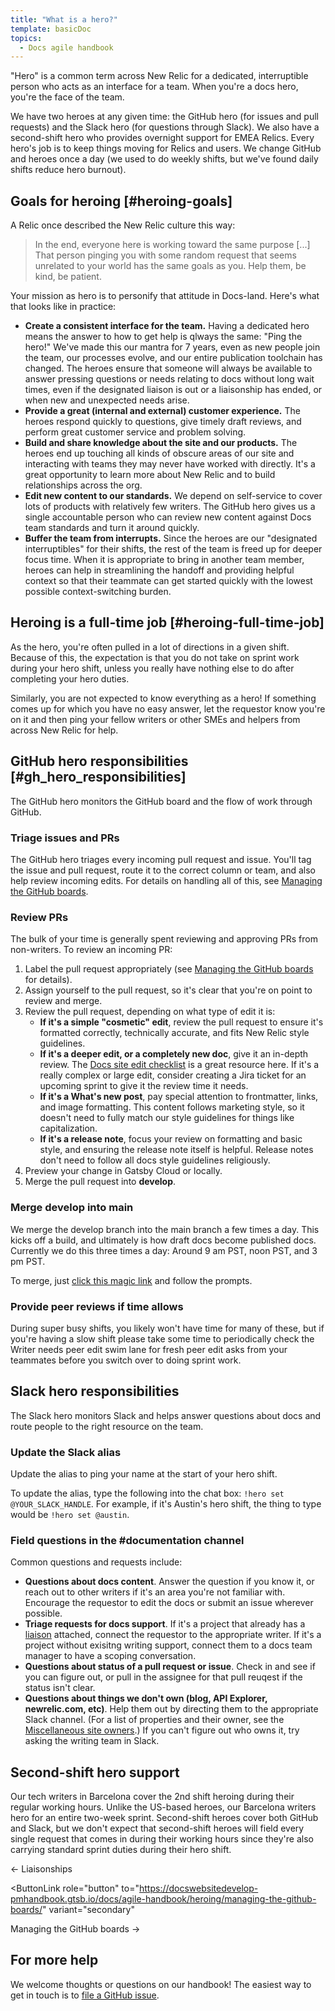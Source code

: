 ```yaml
---
title: "What is a hero?"
template: basicDoc
topics:
  - Docs agile handbook
---
```


"Hero" is a common term across New Relic for a dedicated, interruptible person who acts as an interface for a team. When you're a docs hero, you're the face of the team. 

We have two heroes at any given time: the GitHub hero (for issues and pull requests) and the Slack hero (for questions through Slack). We also have a second-shift hero who provides overnight support for EMEA Relics. Every hero's job is to keep things moving for Relics and users. We change GitHub and  heroes once a day (we used to do weekly shifts, but we've found daily shifts reduce hero burnout).

## Goals for heroing [#heroing-goals]

A Relic once described the New Relic culture this way: 

> In the end, everyone here is working toward the same purpose [...] That person pinging you with some random request that seems unrelated to your world has the same goals as you. Help them, be kind, be patient.

Your mission as hero is to personify that attitude in Docs-land. Here's what that looks like in practice:

- **Create a consistent interface for the team.** Having a dedicated hero means the answer to how to get help is qlways the same: "Ping the hero!" We've made this our mantra for 7 years, even as new people join the team, our processes evolve, and our entire publication toolchain has changed. The heroes ensure that someone will always be available to answer pressing questions or needs relating to docs without long wait times, even if the designated liaison is out or a liaisonship has ended, or when new and unexpected needs arise.
- **Provide a great (internal and external) customer experience.** The heroes respond quickly to questions, give timely draft reviews, and perform great customer service and problem solving. 
- **Build and share knowledge about the site and our products.** The heroes end up touching all kinds of obscure areas of our site and interacting with teams they may never have worked with directly. It's a great opportunity to learn more about New Relic and to build relationships across the org.
- **Edit new content to our standards.** We depend on self-service to cover lots of products with relatively few writers. The GitHub hero gives us a single accountable person who can review new content against Docs team standards and turn it around quickly.
- **Buffer the team from interrupts.** Since the heroes are our "designated interruptibles" for their shifts, the rest of the team is freed up for deeper focus time. When it is appropriate to bring in another team member, heroes can help in streamlining the handoff and providing helpful context so that their teammate can get started quickly with the lowest possible context-switching burden. 

## Heroing is a full-time job [#heroing-full-time-job]

As the hero, you're often pulled in a lot of directions in a given shift. Because of this, the expectation is that you do not take on sprint work during your hero shift, unless you really have nothing else to do after completing your hero duties.

Similarly, you are not expected to know everything as a hero! If something comes up for which you have no easy answer, let the requestor know you're on it and then ping your fellow writers or other SMEs and helpers from across New Relic for help.

## GitHub hero responsibilities [#gh_hero_responsibilities]

The GitHub hero monitors the GitHub board and the flow of work through GitHub.

### Triage issues and PRs

The GitHub hero triages every incoming pull request and issue. You'll tag the issue and pull request, route it to the correct column or team, and also help review incoming edits. For details on handling all of this, see [Managing the GitHub boards](3379_INSERT_LINK_HERE).

### Review PRs

The bulk of your time is generally spent reviewing and approving PRs from non-writers. To review an incoming PR:

1. Label the pull request appropriately (see [Managing the GitHub boards](3379_INSERT_LINK_HERE) for details).
2. Assign yourself to the pull request, so it's clear that you're on point to review and merge.
3. Review the pull request, depending on what type of edit it is:
    - **If it's a simple "cosmetic" edit**, review the pull request to ensure it's formatted correctly, technically accurate, and fits New Relic style guidelines.
    - **If it's a deeper edit, or a completely new doc**, give it an in-depth review. The [Docs site edit checklist](/docs/style-guide/processes-procedures/docs-site-edit-checklist/) is a great resource here. If it's a really complex or large edit, consider creating a Jira ticket for an upcoming sprint to give it the review time it needs.
    - **If it's a What's new post**, pay special attention to frontmatter, links, and image formatting. This content follows marketing style, so it doesn't need to fully match our style guidelines for things like capitalization.
    - **If it's a release note**, focus your review on formatting and basic style, and ensuring the release note itself is helpful. Release notes don't need to follow all docs style guidelines religiously.
4. Preview your change in Gatsby Cloud or locally.
5. Merge the pull request into **develop**.

### Merge develop into main

We merge the develop branch into the main branch a few times a day. This kicks off a build, and ultimately is how draft docs become published docs. Currently we do this three times a day: Around 9 am PST, noon PST, and 3 pm PST. 

To merge, just [click this magic link](https://github.com/newrelic/docs-website/compare/main...develop) and follow the prompts.

### Provide peer reviews if time allows

During super busy shifts, you likely won't have time for many of these, but if you're having a slow shift please take some time to periodically check the Writer needs peer edit swim lane for fresh peer edit asks from your teammates before you switch over to doing sprint work.

## Slack hero responsibilities

The Slack hero monitors Slack and helps answer questions about docs and route people to the right resource on the team.

### Update the Slack alias

Update the alias to ping your name at the start of your hero shift.

To update the alias, type the following into the chat box: `!hero set @YOUR_SLACK_HANDLE`. For example, if it's Austin's hero shift, the thing to type would be `!hero set @austin`.

### Field questions in the #documentation channel

Common questions and requests include:

- **Questions about docs content**. Answer the question if you know it, or reach out to other writers if it's an area you're not familiar with. Encourage the requestor to edit the docs or submit an issue wherever possible.
- **Triage requests for docs support**. If it's a project that already has a [liaison](3379_INSERT_LINK_HERE) attached, connect the requestor to the appropriate writer. If it's a project without exisitng writing support, connect them to a docs team manager to have a scoping conversation.
- **Questions about status of a pull request or issue**. Check in and see if you can figure out, or pull in the assignee for that pull reuqest if the status isn't clear.
- **Questions about things we don't own (blog, API Explorer, newrelic.com, etc)**. Help them out by directing them to the appropriate Slack channel. (For a list of properties and their owner, see the [Miscellaneous site owners](3379_INSERT_LINK_HERE).) If you can't figure out who owns it, try asking the writing team in Slack.

## Second-shift hero support

Our tech writers in Barcelona cover the 2nd shift heroing during their regular working hours. Unlike the US-based heroes, our Barcelona writers hero for an entire two-week sprint. Second-shift heroes cover both GitHub and Slack, but we don't expect that second-shift heroes will field every single request that comes in during their working hours since they're also carrying standard sprint duties during their hero shift.

<ButtonGroup>
  <ButtonLink
  role="button"
  to="https://docswebsitedevelop-pmhandbook.gtsb.io/docs/agile-handbook/sprint-mechanics/liaisonships/"
  variant="secondary"
  >
  ← Liaisonships
  </ButtonLink>

  <ButtonLink
  role="button"
  to="https://docswebsitedevelop-pmhandbook.gtsb.io/docs/agile-handbook/heroing/managing-the-github-boards/"
  variant="secondary"
  >
  Managing the GitHub boards →
  </ButtonLink>
</ButtonGroup>

## For more help

We welcome thoughts or questions on our handbook! The easiest way to get in touch is to [file a GitHub issue](https://github.com/newrelic/docs-website/issues/new/choose).